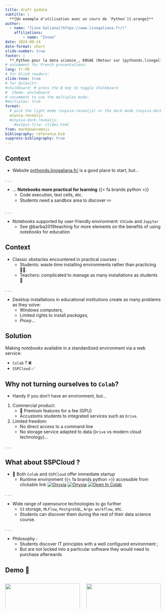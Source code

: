 ```yaml
---
title: draft pydata
subtitle: |
  **[Un exemple d'utilisation avec un cours de `Python`]{.orange}**
author:   
  - name: "[Lino Galiana](https://www.linogaliana.fr/)"
    affiliations:
        - name: "Insee"
date: 2024-09-24
date-format: short
slide-number: true
footer: |
  **_Python pour la data science_, ENSAE (Retour sur [pythonds.linogaliana.fr](https://pythonds.linogaliana.fr/))**
# uncomment for French presentations:
lang: fr-FR
# for blind readers:
slide-tone: true
# for @olevitt:
#chalkboard: # press the B key to toggle chalkboard
#  theme: whiteboard
# uncomment to use the multiplex mode:
#multiplex: true
format:
  # pick the light mode (onyxia-revealjs) or the dark mode (onyxia-dark-revealjs)
  onyxia-revealjs
  #onyxia-dark-revealjs:
    #output-file: slides.html
from: markdown+emoji
bibliography: reference.bib
suppress-bibliography: true
---
```



## Context

* Website [pythonds.linogaliana.fr/](https://pythonds.linogaliana.fr/) is a good place to start, but...

. . .

* ... [**Notebooks more practical for learning**]{.orange} {{< fa brands python >}}
    + Code execution, text cells, etc.
    + Students need a sandbox area to discover ✏️

. . .

* Notebooks supported by user-friendly environment: `VSCode` and `Jupyter`
    + See @barba2019teaching for more elements on the benefits of using _notebooks_ for education

## Context {.smaller}

- Classic obstacles encountered in practical courses : 
    + Students: waste time installing environments rather than practicing 😵‍💫.
    + Teachers: complicated to manage as many installations as students 🤔

. . .

- Desktop installations in educational institutions create as many problems as they solve:
    + Windows computers,
    + Limited rights to install _packages_,
    + _Proxy_...




::: {.callout-tip}
## Solution

Making _notebooks_ available
in a standardized environment via a web service:


+ `Colab` ? ❌
+ `SSPCloud` ✅

:::

## Why not turning ourselves to `Colab`?

- Handy if you don't have an environment, but...

::: {.incremental}
1. Commercial product:
    * 💸 Premium features for a fee (GPU)
    * Accustoms students to integrated services such as `Drive`.
2. Limited freedom:
    * No direct access to a command line
    * No storage service adapted to data (`Drive` vs modern cloud technology)...
:::

. . .

## What about SSPCloud ? {.smaller}

* 🚀 Both `Colab` and `SSPCloud` offer immediate startup
  + Runtime environment {{< fa brands python >}} accessible from clickable link 
<a href="https://datalab.sspcloud.fr/launcher/ide/vscode-python?autoLaunch=true&amp;onyxia.friendlyName=%C2%AB02_pandas_intro%C2%BB&amp;init.personalInit=%C2%ABhttps%3A%2F%2Fraw.githubusercontent.com%2Flinogaliana%2Fpython-datascientist%2Fmaster%2Fsspcloud%2Finit-vscode.sh%C2%BB&amp;init.personalInitArgs=%C2%ABmanipulation%2002_pandas_intro%C2%BB&amp;security.allowlist.enabled=false" target="_blank" rel="noopener" data-original-href="https://datalab.sspcloud.fr/launcher/ide/vscode-python?autoLaunch=true&amp;onyxia.friendlyName=%C2%AB02_pandas_intro%C2%BB&amp;init.personalInit=%C2%ABhttps%3A%2F%2Fraw.githubusercontent.com%2Flinogaliana%2Fpython-datascientist%2Fmaster%2Fsspcloud%2Finit-vscode.sh%C2%BB&amp;init.personalInitArgs=%C2%ABmanipulation%2002_pandas_intro%C2%BB&amp;security.allowlist.enabled=false"><img src="https://img.shields.io/badge/SSP%20Cloud-Tester_avec_VSCode-blue?logo=visualstudiocode&amp;logoColor=blue" alt="Onyxia"></a>
<a href="https://datalab.sspcloud.fr/launcher/ide/jupyter-python?autoLaunch=true&amp;onyxia.friendlyName=%C2%AB02_pandas_intro%C2%BB&amp;init.personalInit=%C2%ABhttps%3A%2F%2Fraw.githubusercontent.com%2Flinogaliana%2Fpython-datascientist%2Fmaster%2Fsspcloud%2Finit-jupyter.sh%C2%BB&amp;init.personalInitArgs=%C2%ABmanipulation%2002_pandas_intro%C2%BB&amp;security.allowlist.enabled=false" target="_blank" rel="noopener" data-original-href="https://datalab.sspcloud.fr/launcher/ide/jupyter-python?autoLaunch=true&amp;onyxia.friendlyName=%C2%AB02_pandas_intro%C2%BB&amp;init.personalInit=%C2%ABhttps%3A%2F%2Fraw.githubusercontent.com%2Flinogaliana%2Fpython-datascientist%2Fmaster%2Fsspcloud%2Finit-jupyter.sh%C2%BB&amp;init.personalInitArgs=%C2%ABmanipulation%2002_pandas_intro%C2%BB&amp;security.allowlist.enabled=false"><img src="https://img.shields.io/badge/SSP%20Cloud-Tester_avec_Jupyter-orange?logo=Jupyter&amp;logoColor=orange" alt="Onyxia"></a>
<a href="https://colab.research.google.com/github/linogaliana/python-datascientist-notebooks/blob/main//notebooks/manipulation/02_pandas_intro.ipynb" target="_blank" rel="noopener" data-original-href="https://colab.research.google.com/github/linogaliana/python-datascientist-notebooks/blob/main//notebooks/manipulation/02_pandas_intro.ipynb"><img src="https://colab.research.google.com/assets/colab-badge.svg" alt="Open In Colab"></a>

. . .

- Wide range of opensource technologies to go further
  - `S3` storage, `MLFlow`, `PostgreSQL`, `Argo workflow`, etc.
  - Students can discover them during the rest of their data science course.

. . .

- Philosophy :
  - Students discover IT principles with a well configured environment ;
  - But are not locked into a particular software they would need to purchase afterwards

## Demo 🚀 {.smaller}


:::: {.columns}

::: {.column width="50%"}
[![](pandaqr2.png){width=100%}](https://pythonds.linogaliana.fr/content/manipulation/02_pandas_intro.html)


_Par le biais direct du site [pythonds.linogaliana.fr/](https://pythonds.linogaliana.fr/content/manipulation/02_pandas_intro.html)_
:::

::: {.column width="50%"}
[![](onyxia-qrcode4.png){width=100%}](https://www.sspcloud.fr/formation)

_Par le biais du portail de formation du [www.sspcloud.fr/formation/](https://www.sspcloud.fr/formation)_

:::

::::



